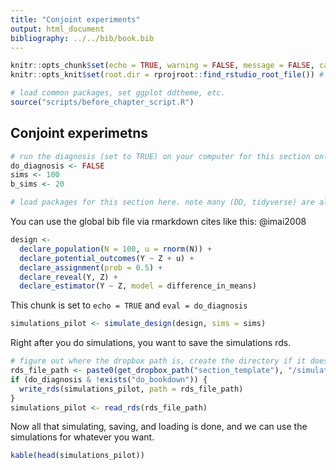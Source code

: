 ```yaml
---
title: "Conjoint experiments"
output: html_document
bibliography: ../../bib/book.bib 
---
```


<!-- note do_bookdown is set in index.rmd, so we know if you're running just this .Rmd or compiling the book-->
```r
knitr::opts_chunk$set(echo = TRUE, warning = FALSE, message = FALSE, cache = FALSE)
knitr::opts_knit$set(root.dir = rprojroot::find_rstudio_root_file()) # files are all relative to RStudio project home
```

```r
# load common packages, set ggplot ddtheme, etc.
source("scripts/before_chapter_script.R")
```

<!-- start post here, do not edit above -->

## Conjoint experimetns

<!-- make sure to rename the section title below -->

```r
# run the diagnosis (set to TRUE) on your computer for this section only before pushing to Github. no diagnosis will ever take place on github.
do_diagnosis <- FALSE
sims <- 100
b_sims <- 20
```

```r
# load packages for this section here. note many (DD, tidyverse) are already available, see scripts/package-list.R
```

You can use the global bib file via rmarkdown cites like this: @imai2008

```r
design <-
  declare_population(N = 100, u = rnorm(N)) +
  declare_potential_outcomes(Y ~ Z + u) +
  declare_assignment(prob = 0.5) +
  declare_reveal(Y, Z) +
  declare_estimator(Y ~ Z, model = difference_in_means)
```


This chunk is set to `echo = TRUE` and `eval = do_diagnosis`
```r
simulations_pilot <- simulate_design(design, sims = sims)
```

Right after you do simulations, you want to save the simulations rds. 

```r
# figure out where the dropbox path is, create the directory if it doesn't exist, and name the RDS file
rds_file_path <- paste0(get_dropbox_path("section_template"), "/simulations_pilot.RDS")
if (do_diagnosis & !exists("do_bookdown")) {
  write_rds(simulations_pilot, path = rds_file_path)
}
simulations_pilot <- read_rds(rds_file_path)
```

Now all that simulating, saving, and loading is done, and we can use the simulations for whatever you want.

```r
kable(head(simulations_pilot))
```






